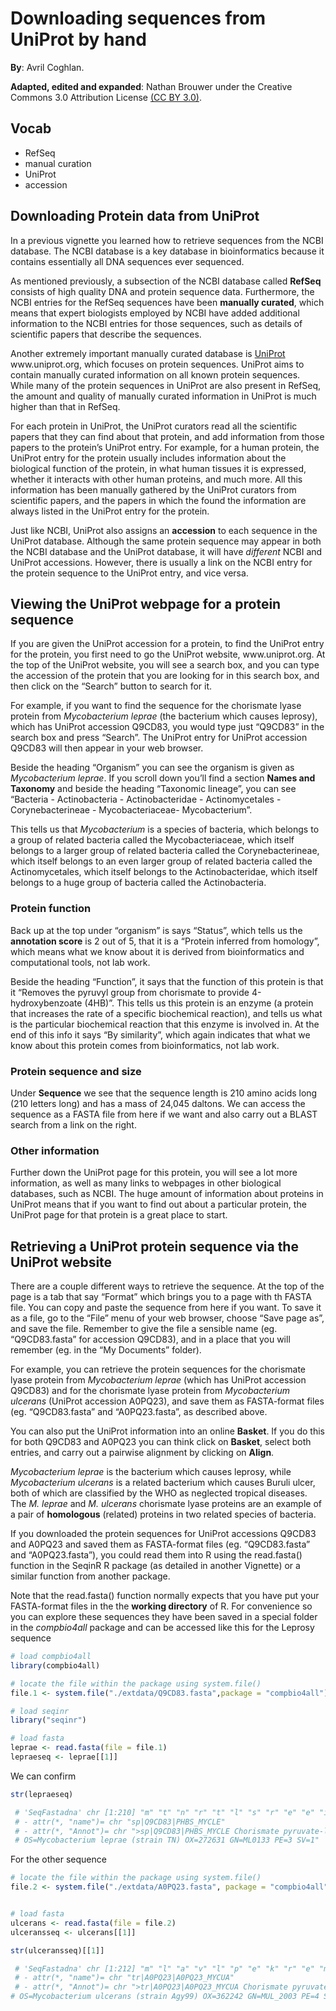 # Downloading sequences from UniProt by hand

**By**: Avril Coghlan.  

**Adapted, edited and expanded**: Nathan Brouwer under the Creative Commons 3.0 Attribution License [(CC BY 3.0)](https://creativecommons.org/licenses/by/3.0/).


<!-- TODO / NOTES: -->
<!-- The original online version has images, though they are somewhat outdated. -->


## Vocab

* RefSeq
* manual curation
* UniProt
* accession

## Downloading Protein data from UniProt

In a previous vignette you learned how to retrieve sequences from the NCBI database. The NCBI database is a key database in bioinformatics because it contains essentially all DNA sequences ever sequenced.

As mentioned previously, a subsection of the NCBI database called **RefSeq** consists of high quality DNA and protein sequence data. Furthermore, the NCBI entries for the RefSeq sequences have been **manually curated**, which means that expert biologists employed by NCBI have added additional information to the NCBI entries for those sequences, such as details of scientific papers that describe the sequences.

Another extremely important manually curated database is [UniProt](https://www.uniprot.org/) www.uniprot.org, which focuses on protein sequences. UniProt aims to contain manually curated information on all known protein sequences. While many of the protein sequences in UniProt are also present in RefSeq, the amount and quality of manually curated information in UniProt is much higher than that in RefSeq.

For each protein in UniProt, the UniProt curators read all the scientific papers that they can find about that protein, and add information from those papers to the protein’s UniProt entry. For example, for a human protein, the UniProt entry for the protein usually includes information about the biological function of the protein, in what human tissues it is expressed, whether it interacts with other human proteins, and much more. All this information has been manually gathered by the UniProt curators from scientific papers, and the papers in which the found the information are always listed in the UniProt entry for the protein.

Just like NCBI, UniProt also assigns an **accession** to each sequence in the UniProt database. Although the same protein sequence may appear in both the NCBI database and the UniProt database, it will have *different* NCBI and UniProt accessions. However, there is usually a link on the NCBI entry for the protein sequence to the UniProt entry, and vice versa.

## Viewing the UniProt webpage for a protein sequence

If you are given the UniProt accession for a protein, to find the UniProt entry for the protein, you first need to go the UniProt website, www.uniprot.org. At the top of the UniProt website, you will see a search box, and you can type the accession of the protein that you are looking for in this search box, and then click on the “Search” button to search for it.

For example, if you want to find the sequence for the chorismate lyase protein from *Mycobacterium leprae* (the bacterium which causes leprosy), which has UniProt accession Q9CD83, you would type just “Q9CD83” in the search box and press “Search”.  The UniProt entry for UniProt accession Q9CD83 will then appear in your web browser. 

Beside the heading “Organism” you can see the organism is given as *Mycobacterium leprae*.  If you scroll down you'll find a section **Names and Taxonomy** and beside the heading “Taxonomic lineage”, you can see “Bacteria - Actinobacteria - Actinobacteridae - Actinomycetales - Corynebacterineae - Mycobacteriaceae-  Mycobacterium”.

This tells us that *Mycobacterium* is a species of bacteria, which belongs to a group of related bacteria called the Mycobacteriaceae, which itself belongs to a larger group of related bacteria called the Corynebacterineae, which itself belongs to an even larger group of related bacteria called the Actinomycetales, which itself belongs to the Actinobacteridae, which itself belongs to a huge group of bacteria called the Actinobacteria.

### Protein function

Back up at the top under "organism" is says "Status", which tells us the **annotation score** is 2 out of 5, that it is a "Protein inferred from homology", which means what we know about it is derived from bioinformatics and computational tools, not lab work.  

Beside the heading “Function”, it says that the function of this protein is that it “Removes the pyruvyl group from chorismate to provide 4-hydroxybenzoate (4HB)”.  This tells us this protein is an enzyme (a protein that increases the rate of a specific biochemical reaction), and tells us what is the particular biochemical reaction that this enzyme is involved in.  At the end of this info it says "By similarity", which again indicates that what we know about this protein comes from bioinformatics, not lab work.

### Protein sequence and size

Under **Sequence** we see that the sequence length is 210 amino acids long (210 letters long) and has a mass of 24,045 daltons.  We can access the sequence as a FASTA file from here if we want and also carry out a BLAST search from a link on the right.

### Other information

Further down the UniProt page for this protein, you will see a lot more information, as well as many links to webpages in other biological databases, such as NCBI. The huge amount of information about proteins in UniProt means that if you want to find out about a particular protein, the UniProt page for that protein is a great place to start.



## Retrieving a UniProt protein sequence via the UniProt website

There are a couple different ways to retrieve the sequence.  At the top of the page is a tab that say "Format" which brings you to a page with th FASTA file.  You can copy and paste the sequence from here if you want.  To save it as a file, go to the “File” menu of your web browser, choose “Save page as”, and save the file. Remember to give the file a sensible name (eg. “Q9CD83.fasta” for accession Q9CD83), and in a place that you will remember (eg. in the “My Documents” folder).

For example, you can retrieve the protein sequences for the chorismate lyase protein from *Mycobacterium leprae* (which has UniProt accession Q9CD83) and for the chorismate lyase protein from *Mycobacterium ulcerans* (UniProt accession A0PQ23), and save them as FASTA-format files (eg. “Q9CD83.fasta” and “A0PQ23.fasta”, as described above.

You can also put the UniProt information into an online **Basket**.  If you do this for both Q9CD83 and A0PQ23 you can think click on **Basket**, select both entries, and carry out a pairwise alignment by clicking on **Align**.

*Mycobacterium leprae* is the bacterium which causes leprosy, while *Mycobacterium ulcerans* is a related bacterium which causes Buruli ulcer, both of which are classified by the WHO as neglected tropical diseases.  The *M. leprae* and *M. ulcerans* chorismate lyase proteins are an example of a pair of **homologous** (related) proteins in two related species of bacteria.

If you downloaded the protein sequences for UniProt accessions Q9CD83 and A0PQ23 and saved them as FASTA-format files (eg. “Q9CD83.fasta” and “A0PQ23.fasta”), you could read them into R using the read.fasta() function in the SeqinR R package (as detailed in another Vignette) or a similar function from another package.

Note that the read.fasta() function normally expects that you have put your FASTA-format files in the the **working directory** of R.  For convenience so you can explore these sequences they have been saved in a special folder in the *compbio4all* package and can be accessed like this for the Leprosy sequence

```r
# load compbio4all
library(compbio4all)

# locate the file within the package using system.file()
file.1 <- system.file("./extdata/Q9CD83.fasta",package = "compbio4all")

# load seqinr
library("seqinr")

# load fasta
leprae <- read.fasta(file = file.1)
lepraeseq <- leprae[[1]]
```

We can confirm
```r
str(lepraeseq)
```

```r
 # 'SeqFastadna' chr [1:210] "m" "t" "n" "r" "t" "l" "s" "r" "e" "e" "i" ...
 # - attr(*, "name")= chr "sp|Q9CD83|PHBS_MYCLE"
 # - attr(*, "Annot")= chr ">sp|Q9CD83|PHBS_MYCLE Chorismate pyruvate-lyase 
 # OS=Mycobacterium leprae (strain TN) OX=272631 GN=ML0133 PE=3 SV=1"
```


For the other sequence

```r
# locate the file within the package using system.file()
file.2 <- system.file("./extdata/A0PQ23.fasta", package = "compbio4all")


# load fasta
ulcerans <- read.fasta(file = file.2)
ulceransseq <- ulcerans[[1]]

str(ulceransseq)[[1]]
```


```r
 # 'SeqFastadna' chr [1:212] "m" "l" "a" "v" "l" "p" "e" "k" "r" "e" "m" ...
 # - attr(*, "name")= chr "tr|A0PQ23|A0PQ23_MYCUA"
 # - attr(*, "Annot")= chr ">tr|A0PQ23|A0PQ23_MYCUA Chorismate pyruvate-lyase 
# OS=Mycobacterium ulcerans (strain Agy99) OX=362242 GN=MUL_2003 PE=4 SV=1"
```




